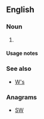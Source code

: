 {{also|ws|WS|Ws|ws.|.ws|W's}}

==English==

===Noun===
{{head|en|noun plural form}}

# {{plural of|w|lang=en}}

====Usage notes====
{{U:en:plurals of letters}}

===See also===
* [[W's]]

===Anagrams===
* [[SW#English|SW]]